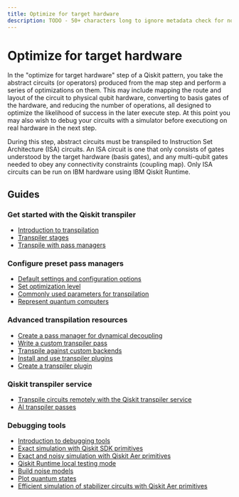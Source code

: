 ```yaml
---
title: Optimize for target hardware
description: TODO - 50+ characters long to ignore metadata check for now!
---
```


# Optimize for target hardware

In the "optimize for target hardware" step of a Qiskit pattern, you take the abstract circuits
(or operators) produced from the map step and perform a series of optimizations on them. This
may include mapping the route and layout of the circuit to physical qubit hardware, converting
to basis gates of the hardware, and reducing the number of operations, all designed to optimize
the likelihood of success in the later execute step. At this point you may also wish to debug
your circuits with a simulator before executiong on real hardware in the next step.

During this step, abstract circuits must be transpiled to Instruction Set Architecture (ISA) circuits.
An ISA circuit is one that only consists of gates understood by the target hardware (basis gates), and
any multi-qubit gates needed to obey any connectivity constraints (coupling map). Only ISA circuits
can be run on IBM hardware using IBM Qiskit Runtime.

## Guides

### Get started with the Qiskit transpiler
* [Introduction to transpilation](./transpile)
* [Transpiler stages](./transpiler-stages)
* [Transpile with pass managers](./transpile-with-pass-managers)

### Configure preset pass managers
* [Default settings and configuration options](./defaults-and-configuration-options)
* [Set optimization level](./set-optimization)
* [Commonly used parameters for transpilation](./common-parameters)
* [Represent quantum computers](./representing-quantum-computers)

### Advanced transpilation resources
* [Create a pass manager for dynamical decoupling](./dynamical-decoupling-pass-manager)
* [Write a custom transpiler pass](./custom-transpiler-pass)
* [Transpile against custom backends](./custom-backend)
* [Install and use transpiler plugins](./transpiler-plugins)
* [Create a transpiler plugin](./create-a-transpiler-plugin)

### Qiskit transpiler service
* [Transpile circuits remotely with the Qiskit transpiler service](./qiskit-transpiler-service)
* [AI transpiler passes](./ai-transpiler-passes)

### Debugging tools
* [Introduction to debugging tools](./verify)
* [Exact simulation with Qiskit SDK primitives](./simulate-with-qiskit-sdk-primitives)
* [Exact and noisy simulation with Qiskit Aer primitives](./simulate-with-qiskit-aer)
* [Qiskit Runtime local testing mode](./local-testing-mode)
* [Build noise models](./building-noise-models)
* [Plot quantum states](./plot-quantum-states)
* [Efficient simulation of stabilizer circuits with Qiskit Aer primitives](./stabilizer-circuit-simulation)
